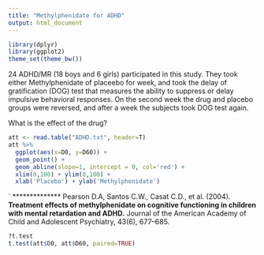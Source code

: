 ```yaml
---
title: "Methylphenidate for ADHD"
output: html_document
---
```

```r
library(dplyr)
library(ggplot2)
theme_set(theme_bw())
```
24 ADHD/MR (18 boys and 6 girls) participated in this study. They took either Methylphenidate of placeebo for week, and took the delay of gratification (DOG) test that measures the ability to suppress or delay impulsive behavioral responses. On the second week the drug and placebo groups were reversed, and after a week the subjects took DOG test again. 

What is the effect of the drug?

```r
att <- read.table("ADHD.txt", header=T)
att %>%
  ggplot(aes(x=D0, y=D60)) +
  geom_point() +
  geom_abline(slope=1, intercept = 0, col='red') +
  xlim(0,100) + ylim(0,100) +
  xlab('Placebo') + ylab('Methylphenidate')
```


`
**************
Pearson D.A, Santos C.W., Casat C.D., et al. (2004). **Treatment effects of methylphenidate on cognitive functioning in children with mental retardation and ADHD.** Journal of the American Academy of Child and Adolescent Psychiatry, 43(6), 677–685.   
```r
?t.test
t.test(att$D0, att$D60, paired=TRUE)


```
